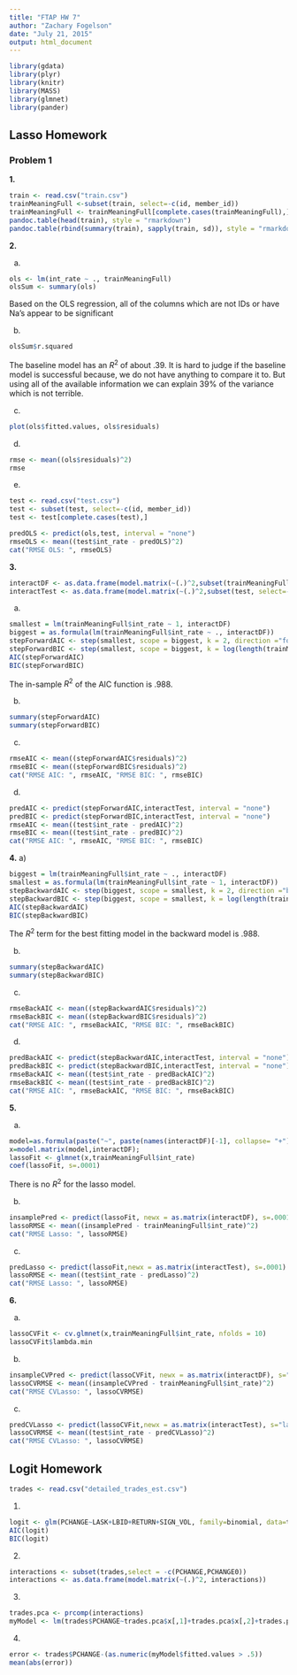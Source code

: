 ```yaml
---
title: "FTAP HW 7"
author: "Zachary Fogelson"
date: "July 21, 2015"
output: html_document
---
```


```r
library(gdata)
library(plyr)
library(knitr)
library(MASS)
library(glmnet)
library(pander)
```

## Lasso Homework

### Problem 1

**1.**
```r
train <- read.csv("train.csv")
trainMeaningFull <-subset(train, select=-c(id, member_id))
trainMeaningFull <- trainMeaningFull[complete.cases(trainMeaningFull),]
pandoc.table(head(train), style = "rmarkdown")
pandoc.table(rbind(summary(train), sapply(train, sd)), style = "rmarkdown")
```

**2.**

a) 

```r
ols <- lm(int_rate ~ ., trainMeaningFull)
olsSum <- summary(ols)
```

Based on the OLS regression, all of the columns which are not IDs or have Na's appear to be significant

b)

```r
olsSum$r.squared
```

The baseline model has an $R^2$ of about .39. It is hard to judge if the baseline model is successful because, we do not have anything to compare it to. But using all of the available information we can explain 39% of the variance which is not terrible.

c)

```r
plot(ols$fitted.values, ols$residuals)
```

d)

```r
rmse <- mean((ols$residuals)^2)
rmse
```

e)

```r
test <- read.csv("test.csv")
test <- subset(test, select=-c(id, member_id))
test <- test[complete.cases(test),]
```

```r
predOLS <- predict(ols,test, interval = "none")
rmseOLS <- mean((test$int_rate - predOLS)^2)
cat("RMSE OLS: ", rmseOLS)
```


**3.**

```r
interactDF <- as.data.frame(model.matrix(~(.)^2,subset(trainMeaningFull, select=-c(int_rate))))
interactTest <- as.data.frame(model.matrix(~(.)^2,subset(test, select=-c(int_rate))))
```

a) 
```r
smallest = lm(trainMeaningFull$int_rate ~ 1, interactDF)
biggest = as.formula(lm(trainMeaningFull$int_rate ~ ., interactDF))
stepForwardAIC <- step(smallest, scope = biggest, k = 2, direction ="forward", trace = F)
stepForwardBIC <- step(smallest, scope = biggest, k = log(length(trainMeaningFull$int_rate)), direction ="forward", trace = F)
AIC(stepForwardAIC)
BIC(stepForwardBIC)
```

The in-sample $R^2$ of the AIC function is .988.

b)
```r
summary(stepForwardAIC)
summary(stepForwardBIC)
```

c)
```r
rmseAIC <- mean((stepForwardAIC$residuals)^2)
rmseBIC <- mean((stepForwardBIC$residuals)^2)
cat("RMSE AIC: ", rmseAIC, "RMSE BIC: ", rmseBIC)
```

d)
```r
predAIC <- predict(stepForwardAIC,interactTest, interval = "none")
predBIC <- predict(stepForwardBIC,interactTest, interval = "none")
rmseAIC <- mean((test$int_rate - predAIC)^2)
rmseBIC <- mean((test$int_rate - predBIC)^2)
cat("RMSE AIC: ", rmseAIC, "RMSE BIC: ", rmseBIC)
```


**4.**
a)
```r
biggest = lm(trainMeaningFull$int_rate ~ ., interactDF)
smallest = as.formula(lm(trainMeaningFull$int_rate ~ 1, interactDF))
stepBackwardAIC <- step(biggest, scope = smallest, k = 2, direction ="backward", trace = F)
stepBackwardBIC <- step(biggest, scope = smallest, k = log(length(trainMeaningFull$int_rate)), direction ="backward", trace = F)
AIC(stepBackwardAIC)
BIC(stepBackwardBIC)
```

The $R^2$ term for the best fitting model in the backward model is .988.

b)

```r
summary(stepBackwardAIC)
summary(stepBackwardBIC)
```

c)
```r
rmseBackAIC <- mean((stepBackwardAIC$residuals)^2)
rmseBackBIC <- mean((stepBackwardBIC$residuals)^2)
cat("RMSE AIC: ", rmseBackAIC, "RMSE BIC: ", rmseBackBIC)
```

d)
```r
predBackAIC <- predict(stepBackwardAIC,interactTest, interval = "none")
predBackBIC <- predict(stepBackwardBIC,interactTest, interval = "none")
rmseBackAIC <- mean((test$int_rate - predBackAIC)^2)
rmseBackBIC <- mean((test$int_rate - predBackBIC)^2)
cat("RMSE AIC: ", rmseBackAIC, "RMSE BIC: ", rmseBackBIC)
```

**5.**

a)
```r
model=as.formula(paste("~", paste(names(interactDF)[-1], collapse= "+")))
x=model.matrix(model,interactDF);
lassoFit <- glmnet(x,trainMeaningFull$int_rate)
coef(lassoFit, s=.0001)
```

There is no $R^2$ for the lasso model.

b) 

```r
insamplePred <- predict(lassoFit, newx = as.matrix(interactDF), s=.0001)
lassoRMSE <- mean((insamplePred - trainMeaningFull$int_rate)^2)
cat("RMSE Lasso: ", lassoRMSE)
```

c)
```r
predLasso <- predict(lassoFit,newx = as.matrix(interactTest), s=.0001)
lassoRMSE <- mean((test$int_rate - predLasso)^2)
cat("RMSE Lasso: ", lassoRMSE)
```

**6.**

a)
```r
lassoCVFit <- cv.glmnet(x,trainMeaningFull$int_rate, nfolds = 10)
lassoCVFit$lambda.min
```

b)
```r
insampleCVPred <- predict(lassoCVFit, newx = as.matrix(interactDF), s="lambda.min")
lassoCVRMSE <- mean((insampleCVPred - trainMeaningFull$int_rate)^2)
cat("RMSE CVLasso: ", lassoCVRMSE)
```

c)
```r
predCVLasso <- predict(lassoCVFit,newx = as.matrix(interactTest), s="lambda.min")
lassoCVRMSE <- mean((test$int_rate - predCVLasso)^2)
cat("RMSE CVLasso: ", lassoCVRMSE)
```


## Logit Homework

```r
trades <- read.csv("detailed_trades_est.csv")
```

1)

```r
logit <- glm(PCHANGE~LASK+LBID+RETURN+SIGN_VOL, family=binomial, data=trades)
AIC(logit)
BIC(logit)
```


2)

```r
interactions <- subset(trades,select = -c(PCHANGE,PCHANGE0))
interactions <- as.data.frame(model.matrix(~(.)^2, interactions))
```

3)

```r
trades.pca <- prcomp(interactions)
myModel <- lm(trades$PCHANGE~trades.pca$x[,1]+trades.pca$x[,2]+trades.pca$x[,3])
```

4)
```r
error <- trades$PCHANGE-(as.numeric(myModel$fitted.values > .5))
mean(abs(error))
```
